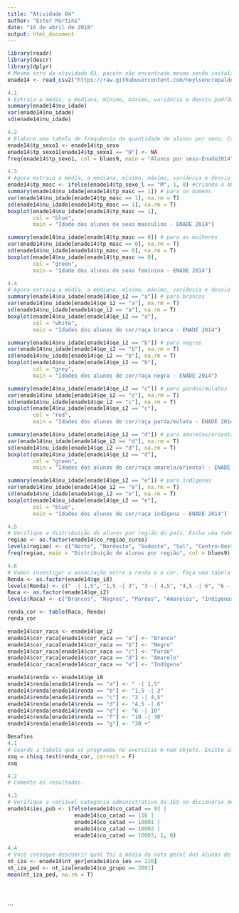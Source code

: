 ---
title: "Atividade 04"
author: "Ester Martins"
date: "16 de abril de 2018"
output: html_document
---

```{r}
library(readr)
library(descr)
library(dplyr)
# Mesmo erro da atividade 03, pacote não encontrado mesmo sendo instalado(?)
enade14 <- read_csv2("https://raw.githubusercontent.com/neylsoncrepalde/introducao_ao_r/master/dados/enade_2014_amostra.csv")

4.1
# Extraia a média, a mediana, mínimo, máximo, variância e desvio padrão da idade para todos os alunos da nossa amostra aleatória.
summary(enade14$nu_idade)
var(enade14$nu_idade)
sd(enade14$nu_idade)

4.2
# Elabore uma tabela de frequência da quantidade de alunos por sexo. Corrija a variável caso alguma categoria esteja “sobrando”.
enade14$tp_sexo1 <- enade14$tp_sexo
enade14$tp_sexo1[enade14$tp_sexo1 == "N"] <- NA
freq(enade14$tp_sexo1, col = blues9, main = "Alunos por sexo-Enade2014")

4.3
# Agora extraia a média, a mediana, mínimo, máximo, variância e desvio padrão da idade para cada categoria de sexo. Exiba os mesmos resultados com um gráfico.
enade14$tp_masc <- ifelse(enade14$tp_sexo_l == "M", 1, 0) #criando a dummy masculina
summary(enade14$nu_idade[enade14$tp_masc == 1]) # para os homens
var(enade14$nu_idade[enade14$tp_masc == 1], na.rm = T)
sd(enade14$nu_idade[enade14$tp_masc == 1], na.rm = T)
boxplot(enade14$nu_idade[enade14$tp_masc == 1],
        col = "blue",
        main = "Idade dos alunos de sexo masculino - ENADE 2014")

summary(enade14$nu_idade[enade14$tp_masc == 0]) # para as mulheres
var(enade14$nu_idade[enade14$tp_masc == 0], na.rm = T)
sd(enade14$nu_idade[enade14$tp_masc == 0], na.rm = T)
boxplot(enade14$nu_idade[enade14$tp_masc == 0],
        col = "green",
        main = "Idade dos alunos de sexo feminino - ENADE 2014")

4.4
# Agora extraia a média, a mediana, mínimo, máximo, variância e desvio padrão da idade para cada categoria de cor/raça. Exiba os mesmos resultados com um gráfico.
summary(enade14$nu_idade[enade14$qe_i2 == "a"]) # para brancos
var(enade14$nu_idade[enade14$qe_i2 == "a"], na.rm = T)
sd(enade14$nu_idade[enade14$qe_i2 == "a"], na.rm = T)
boxplot(enade14$nu_idade[enade14$qe_i2 == "a"],
        col = "white",
        main = "Idades dos alunos de cor/raça branca - ENADE 2014")

summary(enade14$nu_idade[enade14$qe_i2 == "b"]) # para negros
var(enade14$nu_idade[enade14$qe_i2 == "b"], na.rm = T)
sd(enade14$nu_idade[enade14$qe_i2 == "b"], na.rm = T)
boxplot(enade14$nu_idade[enade14$qe_i2 == "b"],
        col = "grey",
        main = "Idades dos alunos de cor/raça negra - ENADE 2014")

summary(enade14$nu_idade[enade14$qe_i2 == "c"]) # para pardos/mulatos
var(enade14$nu_idade[enade14$qe_i2 == "c"], na.rm = T)
sd(enade14$nu_idade[enade14$qe_i2 == "c"], na.rm = T)
boxplot(enade14$nu_idade[enade14$qe_i2 == "c"],
        col = "red",
        main = "Idades dos alunos de cor/raça parda/mulata - ENADE 2014")

summary(enade14$nu_idade[enade14$qe_i2 == "d"]) # para amarelos/orientais
var(enade14$nu_idade[enade14$qe_i2 == "d"], na.rm = T)
sd(enade14$nu_idade[enade14$qe_i2 == "d"], na.rm = T)
boxplot(enade14$nu_idade[enade14$qe_i2 == "d"],
        col = "green",
        main = "Idades dos alunos de cor/raça amarela/oriental - ENADE 2014")

summary(enade14$nu_idade[enade14$qe_i2 == "e"]) # para indígenas
var(enade14$nu_idade[enade14$qe_i2 == "e"], na.rm = T)
sd(enade14$nu_idade[enade14$qe_i2 == "e"], na.rm = T)
boxplot(enade14$nu_idade[enade14$qe_i2 == "e"],
        col = "blue",
        main = "Idades dos alunos de cor/raça indígena - ENADE 2014")

4.5
# Verifique a distribuição de alunos por região do país. Exiba uma tabela de frequências e um gráfico.
regiao <- as.factor(enade14$co_regiao_curso)
levels(regiao) <- c("Norte", "Nordeste", "Sudeste", "Sul", "Centro-Oeste")
freq(regiao, main = "Distribuição de alunos por região", col = blues9)

4.6
# Vamos investigar a associação entre a renda e a cor. Faça uma tabela cruzada entre essas duas variáveis.
Renda <- as.factor(enade14$qe_i8) 
levels(Renda) <- c(" -| 1,5", "1,5 -| 3", "3 -| 4,5", "4,5 -| 6", "6 -| 10", "10 -| 30", "30 +")
Raca <- as.factor(enade14$qe_i2) 
levels(Raca) <- c("Brancos", "Negros", "Pardos", "Amarelos", "Indígenas")

renda_cor <- table(Raca, Renda)
renda_cor

enade14$cor_raca <- enade14$qe_i2 
enade14$cor_raca[enade14$cor_raca == "a"] <- "Branco"
enade14$cor_raca[enade14$cor_raca == "b"] <- "Negro"
enade14$cor_raca[enade14$cor_raca == "c"] <- "Pardo"
enade14$cor_raca[enade14$cor_raca == "d"] <- "Amarelo"
enade14$cor_raca[enade14$cor_raca == "e"] <- "Indígena"

enade14$renda <- enade14$qe_i8
enade14$renda[enade14$renda == "a"] <- " -| 1,5"
enade14$renda[enade14$renda == "b"] <- "1,5 -| 3"
enade14$renda[enade14$renda == "c"] <- "3 -| 4,5"
enade14$renda[enade14$renda == "d"] <- "4,5 -| 6"
enade14$renda[enade14$renda == "e"] <- "6 -| 10"
enade14$renda[enade14$renda == "f"] <- "10 -| 30"
enade14$renda[enade14$renda == "g"] <- "30 +"

Desafios
4.1
# Guarde a tabela que vc programou no exercício 6 num objeto. Existe algum teste estatístico para sabermos se existe associação entre essas variáveis? Rode o teste e apresente os resultados.
xsq = chisq.test(renda_cor, correct = F)
xsq

4.2
# Comente os resultados.

4.3
# Verifique a variável categoria administrativa da IES no dicionário de variáveis. Recategorize a variável em uma binária: “Pública e Privada”. Crie uma nova variável para armezenar esses dados.
enade14$ies_pub <- ifelse(enade14$co_catad == 93 |
                     enade14$co_catad == 116 |
                     enade14$co_catad == 10001 |
                     enade14$co_catad == 10002 |
                     enade14$co_catad == 10003, 1, 0)

4.4
# Você consegue descobrir qual foi a média da nota geral dos alunos de pedagogia do Izabela Hendrix no Enade 2014?
nt_iza <- enade14$nt_ger[enade14$co_ies == 216] 
nt_iza_ped <- nt_iza[enade14$co_grupo == 2001] 
mean(nt_iza_ped, na.rm = T)





```
```

